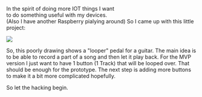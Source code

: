 
In the spirit of doing more IOT things I want to do something useful with my devices.
(Also I have another Raspberry pialying around) So I came up with this little project: 

<div>
    <img src={sketch}  />
</div>

So, this poorly drawing shows a "looper" pedal for a guitar. The main idea is to be able to record a part of a song and then let it play back. 
For the MVP version I just want to have 1 button (1 Track) that will be looped over. That should be enough for the prototype. The next step is adding more buttons to make it a bit more complicated hopefully. 

So let the hacking begin.
